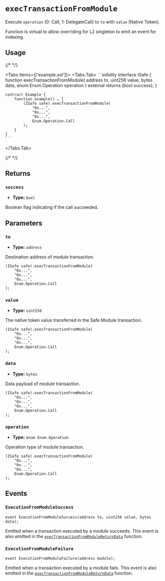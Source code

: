
# `execTransactionFromModule`

Execute `operation` (0: Call, 1: DelegateCall) to `to` with `value` (Native Token).

<Callout type='info'>
  Function is virtual to allow overriding for L2 singleton to emit an event for
  indexing.
</Callout>

## Usage

{/* <!-- vale off --> */}

<Tabs items={['example.sol']}>
  <Tabs.Tab>
    ```solidity
    interface ISafe {
        function execTransactionFromModule(
            address to,
            uint256 value,
            bytes data,
            enum Enum.Operation operation
        ) external returns (bool success);
    }

    contract Example {
        function example() … {
            (ISafe safe).execTransactionFromModule(
                "0x...",
                "0x...",
                "0x...",
                Enum.Operation.Call
            );
        }
    }
    ```
  </Tabs.Tab>
</Tabs>

{/* <!-- vale on --> */}

## Returns

### `success`

- **Type:** `bool`

Boolean flag indicating if the call succeeded.

## Parameters

### `to`

- **Type:** `address`

Destination address of module transaction.

```solidity focus=2
(ISafe safe).execTransactionFromModule(
    "0x...",
    "0x...",
    "0x...",
    Enum.Operation.Call
);
```

### `value`

- **Type:** `uint256`

The native token value transferred in the Safe Module transaction.

```solidity focus=3
(ISafe safe).execTransactionFromModule(
    "0x...",
    "0x...",
    "0x...",
    Enum.Operation.Call
);
```

### `data`

- **Type:** `bytes`

Data payload of module transaction.

```solidity focus=4
(ISafe safe).execTransactionFromModule(
    "0x...",
    "0x...",
    "0x...",
    Enum.Operation.Call
);
```

### `operation`

- **Type:** `enum Enum.Operation`

Operation type of module transaction.

```solidity focus=5
(ISafe safe).execTransactionFromModule(
    "0x...",
    "0x...",
    "0x...",
    Enum.Operation.Call
);
```

## Events

### `ExecutionFromModuleSuccess`

```solidity
event ExecutionFromModuleSuccess(address to, uint256 value, bytes data);
```

Emitted when a transaction executed by a module succeeds. This event is also emitted in the [`execTransactionFromModuleReturnData`](./execTransactionFromModuleReturnData.mdx#executionfrommodulesuccess) function.

### `ExecutionFromModuleFailure`

```solidity
event ExecutionFromModuleFailure(address module);
```

Emitted when a transaction executed by a module fails. This event is also emitted in the [`execTransactionFromModuleReturnData`](./execTransactionFromModuleReturnData.mdx#executionfrommodulefailure) function.
